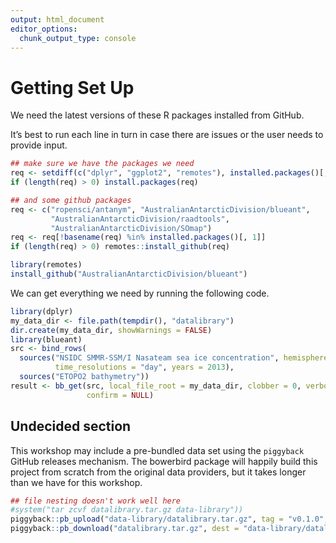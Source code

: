 ```yaml
---
output: html_document
editor_options: 
  chunk_output_type: console
---
```

# Getting Set Up

We need the latest versions of these R packages installed from GitHub. 

It's best to run each line in turn in case there are issues or the user needs to provide input. 

```r
## make sure we have the packages we need
req <- setdiff(c("dplyr", "ggplot2", "remotes"), installed.packages()[, 1])
if (length(req) > 0) install.packages(req)

## and some github packages
req <- c("ropensci/antanym", "AustralianAntarcticDivision/blueant",
         "AustralianAntarcticDivision/raadtools",
         "AustralianAntarcticDivision/SOmap")
req <- req[!basename(req) %in% installed.packages()[, 1]]
if (length(req) > 0) remotes::install_github(req)

library(remotes)
install_github("AustralianAntarcticDivision/blueant")


```

We can get everything we need by running the following code. 

```r

library(dplyr)
my_data_dir <- file.path(tempdir(), "datalibrary")
dir.create(my_data_dir, showWarnings = FALSE)
library(blueant)
src <- bind_rows(
  sources("NSIDC SMMR-SSM/I Nasateam sea ice concentration", hemisphere = "south",
          time_resolutions = "day", years = 2013),
  sources("ETOPO2 bathymetry"))
result <- bb_get(src, local_file_root = my_data_dir, clobber = 0, verbose = TRUE,
                 confirm = NULL)

```


## Undecided section

This workshop may include a pre-bundled data set using the `piggyback` GitHub releases mechanism. The bowerbird package will happily build this project from scratch from
the original data providers, but it takes longer than we have for this workshop. 

```r
## file nesting doesn't work well here
#system("tar zcvf datalibrary.tar.gz data-library"))
piggyback::pb_upload("data-library/datalibrary.tar.gz", tag = "v0.1.0", name = "datalibrary.tar.gz")
piggyback::pb_download("datalibrary.tar.gz", dest = "data-library/datalibrary.tar.gz" )
```
